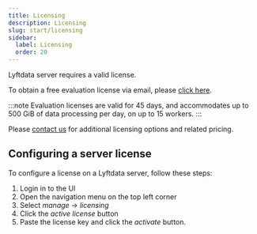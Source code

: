 ```yaml
---
title: Licensing
description: Licensing
slug: start/licensing
sidebar:
  label: Licensing
  order: 20
---
```



Lyftdata server requires a valid license.

To obtain a free evaluation license via email, please [click here](http://services.lyftdata.com/l/eval-license).

:::note
Evaluation licenses are valid for 45 days, and accommodates up to 500 GiB of data processing per day, on up to 15 workers.
:::

Please [contact us](https://lyftdata.com/contact/) for additional licensing options and related pricing.

## Configuring a server license

To configure a license on a Lyftdata server, follow these steps:

<Steps>

1. Login in to the UI
2. Open the navigation menu on the top left corner
3. Select _manage_ -> _licensing_
4. Click the _active license_ button
5. Paste the license key and click the _activate_ button.

</Steps>
